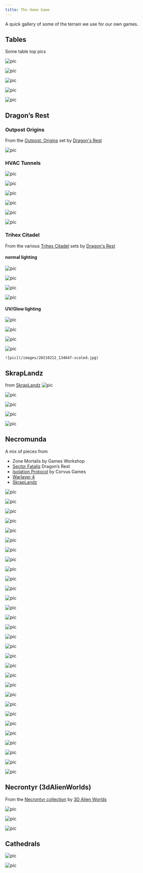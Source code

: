 ```yaml
---
title: The Home Game
---
```


A quick gallery of some of the terrain we use for our own games.

## Tables

Some table top pics

 ![pic](/images/20210110_152235-scaled.jpg)
 
 ![pic](/images/20210110_152129-scaled.jpg)

 ![pic](/images/20201027_132728-scaled.jpg)
  

 ![pic](/images/20201014_004336-scaled.jpg)

  ![pic](/images/20201014_004422-scaled.jpg)


## Dragon’s Rest

### Outpost Origins
  From the [Outpost: Origins](https://dragons.rest/products/outpost-origins-ultimate-collection) set by [Dragon's Rest](https://dragons.rest/)

  ![pic](/images/20201027_132921-scaled.jpg)

### HVAC Tunnels 


  ![pic](/images/20201005_230634.jpg)

  ![pic](/images/20201005_230829.jpg)

  ![pic](/images/20201005_230927.jpg)

  ![pic](/images/20201005_231009.jpg)

  ![pic](/images/20201005_231142.jpg)

  ![pic](/images/20201005_231155.jpg)



### Trihex Citadel
  From the various [Trihex Citadel](https://dragons.rest/search?q=trihex&options%5Bprefix%5D=last) sets by [Dragon's Rest](https://dragons.rest/)

#### normal lighting
  ![pic](/images/20210202_213759-scaled.jpg)

  
  
  ![pic](/images/20210206_220732-scaled.jpg)
  
  ![pic](/images/20210211_172342-scaled.jpg)
  
  
  ![pic](/images/20210212_131610-scaled.jpg)


#### UV/Glow lighting

  ![pic](/images/20210206_220654-scaled.jpg)

  ![pic](/images/20210206_220701-scaled.jpg)
  
  ![pic](/images/20210212_131531-scaled.jpg)
  
  ![pic](/images/20210212_131557-scaled.jpg)
  
    ![pic](/images/20210212_134647-scaled.jpg)

## SkrapLandz

  from [SkrapLandz](https://www.kickstarter.com/projects/wastelandscenics/skrap-landz-3d-printable-terrain)
  ![pic](/images/20200924_115840-1-scaled.jpg)
  
  ![pic](/images/20200924_115840-scaled.jpg)

  ![pic](/images/20200927_151612-scaled.jpg)
  
  ![pic](/images/20200927_151736-scaled.jpg)
  
  ![pic](/images/20191228_004617-scaled.jpg)


## Necromunda 

A mix of pieces from 
  - Zone Mortalis by Games Workshop 
  - [Sector Fatalis](https://dragons.rest/products/sector-fatalis)  Dragon’s Rest
  - [Isolation Protocol](https://corvusgamesterrain.com/products/isolation-protocol-bundle-digital-stl-3d-printable) by Corvus Games
  - [Warlayer 4](https://warlayer.com/products/warlayer-4-0-late-pledge-bundle)
  - [SkrapLandz](https://www.kickstarter.com/projects/wastelandscenics/skrap-landz-3d-printable-terrain)


  ![pic](/images/20200917_073314-scaled.jpg)
  
  ![pic](/images/20200917_122914-scaled.jpg)
  
  ![pic](/images/20200918_010118-scaled.jpg)
  
  ![pic](/images/20200918_010527-scaled.jpg)
  
  ![pic](/images/20200920_134251-scaled.jpg)
  
  ![pic](/images/20200920_134301-scaled.jpg)
  
  ![pic](/images/20200920_134333-scaled.jpg)
  
  ![pic](/images/20200920_214620-scaled.jpg)
  
  ![pic](/images/20200922_203019-scaled.jpg)
  
  ![pic](/images/20200923_111627-scaled.jpg)

  ![pic](/images/20200924_222506-scaled.jpg)
  
  ![pic](/images/20200924_222552-scaled.jpg)
  
  ![pic](/images/20200924_222659-scaled.jpg)
  
  ![pic](/images/20200924_222846-scaled.jpg)
  
  ![pic](/images/20200924_223043-scaled.jpg)
  
  ![pic](/images/20200924_223104-scaled.jpg)
  
  ![pic](/images/20200925_122451-scaled.jpg)
  
  ![pic](/images/20200926_213730-scaled.jpg)
  
  ![pic](/images/20200926_213831-scaled.jpg)
  
  ![pic](/images/20200926_214127-scaled.jpg)

  ![pic](/images/20200928_210601-scaled.jpg)
  
  ![pic](/images/20200928_211033-scaled.jpg)
  
  ![pic](/images/20200930_150032.jpg)
  
  ![pic](/images/20200930_150106.jpg)
  
  ![pic](/images/20200930_150313.jpg)
  
  ![pic](/images/20200930_150409-rotated.jpg)
  
  ![pic](/images/20200930_150440-rotated.jpg)
  
  ![pic](/images/20200930_150516-rotated.jpg)
  
  ![pic](/images/20200930_150701-rotated.jpg)
  
  ![pic](/images/20200930_150731-rotated.jpg)

## Necrontyr (3dAlienWorlds)
  
  From the [Necrontyr collection](https://www.3dalienworlds.com/shop-category.php?SubCat=4) by [3D Alien Worlds](https://www.3dalienworlds.com/)
  
  ![pic](/images/20210312_162601-scaled.jpg)

  ![pic](/images/20200811_100321-scaled.jpg)

  ![pic](/images/20200818_193609-scaled.jpg)
  


## Cathedrals

![pic](/images/20200828_200258-scaled.jpg)

![pic](/images/20200828_195619-scaled.jpg)



